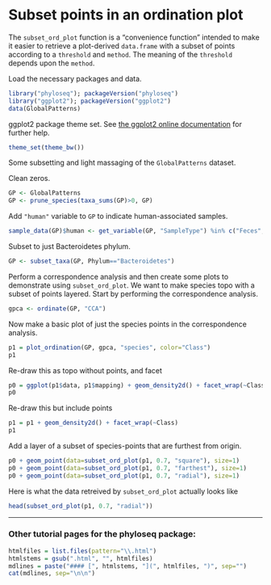 # Subset points in an ordination plot

The `subset_ord_plot` function is a "convenience function" intended to make it easier to retrieve a plot-derived `data.frame` with a subset of points according to a `threshold` and `method`. The meaning of the `threshold` depends upon the `method`.

Load the necessary packages and data.
```r
library("phyloseq"); packageVersion("phyloseq")
library("ggplot2"); packageVersion("ggplot2")
data(GlobalPatterns)
```

ggplot2 package theme set. See [the ggplot2 online documentation](http://docs.ggplot2.org/current/) for further help.

```r
theme_set(theme_bw())
```


Some subsetting and light massaging of the `GlobalPatterns` dataset.

Clean zeros.
```r
GP <- GlobalPatterns
GP <- prune_species(taxa_sums(GP)>0, GP)
```

Add `"human"` variable to `GP` to indicate human-associated samples.
```r
sample_data(GP)$human <- get_variable(GP, "SampleType") %in% c("Feces", "Mock", "Skin", "Tongue")
```

Subset to just Bacteroidetes phylum. 
```r
GP <- subset_taxa(GP, Phylum=="Bacteroidetes")
```

Perform a correspondence analysis and then create some plots to demonstrate using `subset_ord_plot`. We want to make species topo with a subset of points layered. Start by performing the correspondence analysis.

```r
gpca <- ordinate(GP, "CCA")
```

Now make a basic plot of just the species points in the correspondence analysis.
```r
p1 = plot_ordination(GP, gpca, "species", color="Class")
p1
```

Re-draw this as topo without points, and facet
```r
p0 = ggplot(p1$data, p1$mapping) + geom_density2d() + facet_wrap(~Class)
p0
```

Re-draw this but include points
```r
p1 = p1 + geom_density2d() + facet_wrap(~Class)
p1
```

Add a layer of a subset of species-points that are furthest from origin.
```r
p0 + geom_point(data=subset_ord_plot(p1, 0.7, "square"), size=1)
p0 + geom_point(data=subset_ord_plot(p1, 0.7, "farthest"), size=1)
p0 + geom_point(data=subset_ord_plot(p1, 0.7, "radial"), size=1)
```

Here is what the data retreived by `subset_ord_plot` actually looks like
```r
head(subset_ord_plot(p1, 0.7, "radial"))
```



---

### Other tutorial pages for the phyloseq package:

```r
htmlfiles = list.files(pattern="\\.html")
htmlstems = gsub(".html", "", htmlfiles)
mdlines = paste("#### [", htmlstems, "](", htmlfiles, ")", sep="")
cat(mdlines, sep="\n\n")
```

